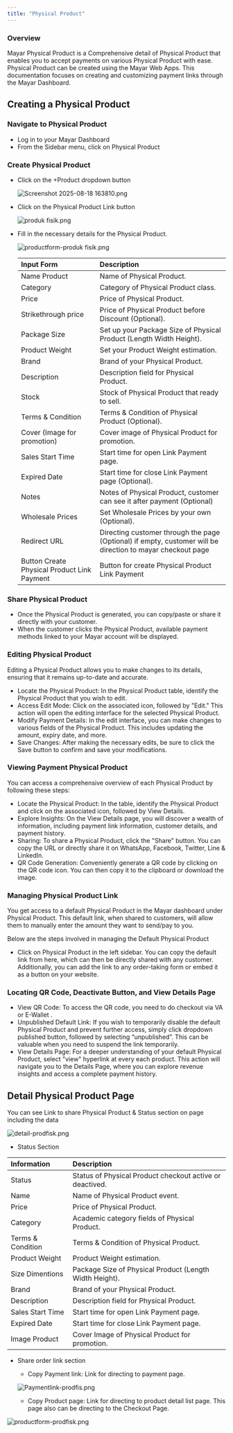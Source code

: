 ```yaml
---
title: "Physical Product"
---
```


### Overview

Mayar Physical Product is a Comprehensive detail of Physical Product that enables you to accept payments on various Physical Product with ease. Physical Product can be created using the Mayar Web Apps. This documentation focuses on creating and customizing payment links through the Mayar Dashboard.

## Creating a Physical Product

### Navigate to Physical Product

- Log in to your Mayar Dashboard
- From the Sidebar menu, click on Physical Product

### Create Physical Product

- Click on the \+Product dropdown button

  ![Screenshot 2025-08-18 163810.png](/images/Screenshot2025-08-18163810.png)
- Click on the Physical Product Link button

  ![produk fisik.png](/images/produkfisik.png)
- Fill in the necessary details for the Physical Product.

  ![productform-produk fisik.png](/images/productform-produkfisik.png)

  | **Input Form**                              | **Description**                                                                                            |
  | :------------------------------------------ | :--------------------------------------------------------------------------------------------------------- |
  | Name Product                                | Name of Physical Product.                                                                                  |
  | Category                                    | Category of Physical Product class.                                                                        |
  | Price                                       | Price of Physical Product.                                                                                 |
  | Strikethrough price                         | Price of Physical Product before Discount (Optional).                                                      |
  | Package Size                                | Set up your Package Size of Physical Product (Length Width Height).                                        |
  | Product Weight                              | Set your Product Weight estimation.                                                                        |
  | Brand                                       | Brand of your Physical Product.                                                                            |
  | Description                                 | Description field for Physical Product.                                                                    |
  | Stock                                       | Stock of Physical Product that ready to sell.                                                              |
  | Terms & Condition                           | Terms & Condition of Physical Product (Optional).                                                          |
  | Cover (Image for promotion)                 | Cover image of Physical Product for promotion.                                                             |
  | Sales Start Time                            | Start time for open Link Payment page.                                                                     |
  | Expired Date                                | Start time for close Link Payment page (Optional).                                                         |
  | Notes                                       | Notes of Physical Product, customer can see it after payment (Optional)                                    |
  | Wholesale Prices                            | Set Wholesale Prices by your own (Optional).                                                               |
  | Redirect URL                                | Directing customer through the page (Optional) if empty, customer will be direction to mayar checkout page |
  | Button Create Physical Product Link Payment | Button for create Physical Product Link Payment                                                            |

### Share Physical Product

- Once the Physical Product is generated, you can copy/paste or share it directly with your customer.
- When the customer clicks the Physical Product, available payment methods linked to your Mayar account will be displayed.

### Editing Physical Product

Editing a Physical Product allows you to make changes to its details, ensuring that it remains up-to-date and accurate.

- Locate the Physical Product: In the Physical Product table, identify the Physical Product that you wish to edit.
- Access Edit Mode: Click on the associated icon, followed by "Edit." This action will open the editing interface for the selected Physical Product.
- Modify Payment Details: In the edit interface, you can make changes to various fields of the Physical Product. This includes updating the amount, expiry date, and more.
- Save Changes: After making the necessary edits, be sure to click the Save button to confirm and save your modifications.

### Viewing Payment Physical Product

You can access a comprehensive overview of each Physical Product by following these steps:

- Locate the Physical Product: In the table, identify the Physical Product and click on the associated icon, followed by View Details.
- Explore Insights: On the View Details page, you will discover a wealth of information, including payment link information, customer details, and payment history.
- Sharing: To share a Physical Product, click the "Share" button. You can copy the URL or directly share it on WhatsApp, Facebook, Twitter, Line & LinkedIn.
- QR Code Generation: Conveniently generate a QR code by clicking on the QR code icon. You can then copy it to the clipboard or download the image.

### Managing Physical Product Link

You get access to a default Physical Product in the Mayar dashboard under Physical Product. This default link, when shared to customers, will allow them to manually enter the amount they want to send/pay to you.

Below are the steps involved in managing the Default Physical Product

- Click on Physical Product in the left sidebar. You can copy the default link from here, which can then be directly shared with any customer. Additionally, you can add the link to any order-taking form or embed it as a button on your website.

### Locating QR Code, Deactivate Button, and View Details Page

- View QR Code: To access the QR code, you need to do checkout via VA or E-Wallet .
- Unpublished Default Link: If you wish to temporarily disable the default Physical Product and prevent further access, simply click dropdown published button, followed by selecting “unpublished”. This can be valuable when you need to suspend the link temporarily.
- View Details Page: For a deeper understanding of your default Physical Product, select "view" hyperlink at every each product. This action will navigate you to the Details Page, where you can explore revenue insights and access a complete payment history.

## Detail Physical Product Page

You can see Link to share Physical Product & Status section on page including the data

![detail-prodfisk.png](/images/detail-prodfisk.png)

- Status Section

| **Information**   | **Description**                                          |
| :---------------- | :------------------------------------------------------- |
| Status            | Status of Physical Product checkout active or deactived. |
| Name              | Name of Physical Product event.                          |
| Price             | Price of Physical Product.                               |
| Category          | Academic category fields of Physical Product.            |
| Terms & Condition | Terms & Condition of Physical Product.                   |
| Product Weight    | Product Weight estimation.                               |
| Size Dimentions   | Package Size of Physical Product (Length Width Height).  |
| Brand             | Brand of your Physical Product.                          |
| Description       | Description field for Physical Product.                  |
| Sales Start Time  | Start time for open Link Payment page.                   |
| Expired Date      | Start time for close Link Payment page.                  |
| Image Product     | Cover Image of Physical Product for promotion.           |

- Share order link section
  - Copy Payment link: Link for directing to payment page.

  ![Paymentlink-prodfis.png](/images/Paymentlink-prodfis.png)
  - Copy Product page: Link for directing to product detail list page. This page also can be directing to the Checkout Page.

![productform-prodfisk.png](/images/productform-prodfisk.png)
